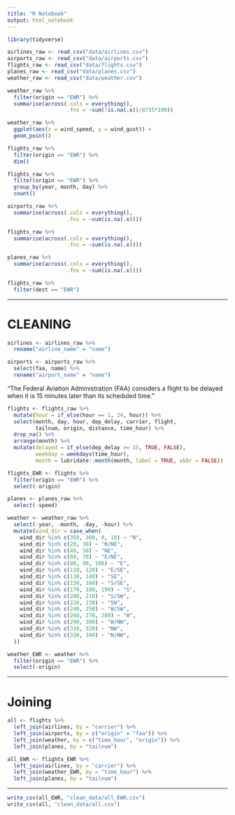 ```yaml
---
title: "R Notebook"
output: html_notebook
---
```


```r
library(tidyverse)
```

```r
airlines_raw <- read_csv("data/airlines.csv")
airports_raw <- read_csv("data/airports.csv")
flights_raw <- read_csv("data/flights.csv")
planes_raw <- read_csv("data/planes.csv")
weather_raw <- read_csv("data/weather.csv")
```

```r
weather_raw %>%
  filter(origin == "EWR") %>% 
  summarise(across(.cols = everything(),
                   .fns = ~sum(!is.na(.x))/8735*100))
```

```r
weather_raw %>% 
  ggplot(aes(x = wind_speed, y = wind_gust)) +
  geom_point()
```

```r
flights_raw %>% 
  filter(origin == "EWR") %>% 
  dim()
```

```r
flights_raw %>% 
  filter(origin == "EWR") %>%
  group_by(year, month, day) %>% 
  count()
```

```r
airports_raw %>% 
  summarise(across(.cols = everything(),
                   .fns = ~sum(is.na(.x))))
```

```r
flights_raw %>% 
  summarise(across(.cols = everything(),
                   .fns = ~sum(is.na(.x))))
```

```r
planes_raw %>% 
  summarise(across(.cols = everything(),
                   .fns = ~sum(is.na(.x))))
```

```r
flights_raw %>% 
  filter(dest == "EWR")
```

--------------------------------------------------------------------------------

# CLEANING

```r
airlines <- airlines_raw %>% 
  rename("airline_name" = "name")
```

```r
airports <- airports_raw %>% 
  select(faa, name) %>% 
  rename("airport_name" = "name")
```

"The Federal Aviation Administration (FAA) considers a flight to be delayed when 
it is 15 minutes later than its scheduled time."

```r
flights <- flights_raw %>%
  mutate(hour = if_else(hour == 1, 24, hour)) %>%
  select(month, day, hour, dep_delay, carrier, flight, 
         tailnum, origin, distance, time_hour) %>% 
  drop_na() %>% 
  arrange(month) %>% 
  mutate(delayed = if_else(dep_delay >= 15, TRUE, FALSE),
         weekday = weekdays(time_hour),
         month = lubridate::month(month, label = TRUE, abbr = FALSE))
```

```r
flights_EWR <- flights %>% 
  filter(origin == "EWR") %>% 
  select(-origin)
```

```r
planes <- planes_raw %>% 
  select(-speed)
```

```r
weather <- weather_raw %>% 
  select(-year, -month, -day, -hour) %>% 
  mutate(wind_dir = case_when(
    wind_dir %in% c(350, 360, 0, 10) ~ "N",
    wind_dir %in% c(20, 30) ~ "N/NE",
    wind_dir %in% c(40, 50) ~ "NE",
    wind_dir %in% c(60, 70) ~ "E/NE",
    wind_dir %in% c(80, 90, 100) ~ "E",
    wind_dir %in% c(110, 120) ~ "E/SE",
    wind_dir %in% c(130, 140) ~ "SE",
    wind_dir %in% c(150, 160) ~ "S/SE",
    wind_dir %in% c(170, 180, 190) ~ "S",
    wind_dir %in% c(200, 210) ~ "S/SW",
    wind_dir %in% c(220, 230) ~ "SW",
    wind_dir %in% c(240, 250) ~ "W/SW",
    wind_dir %in% c(260, 270, 280) ~ "W",
    wind_dir %in% c(290, 300) ~ "W/NW",
    wind_dir %in% c(310, 320) ~ "NW",
    wind_dir %in% c(330, 340) ~ "N/NW",
  ))
```

```r
weather_EWR <- weather %>% 
  filter(origin == "EWR") %>% 
  select(-origin)
```

--------------------------------------------------------------------------------

# Joining 

```r
all <- flights %>% 
  left_join(airlines, by = "carrier") %>% 
  left_join(airports, by = c("origin" = "faa")) %>% 
  left_join(weather, by = c("time_hour", "origin")) %>% 
  left_join(planes, by = "tailnum")
```

```r
all_EWR <- flights_EWR %>% 
  left_join(airlines, by = "carrier") %>% 
  left_join(weather_EWR, by = "time_hour") %>% 
  left_join(planes, by = "tailnum")
```

--------------------------------------------------------------------------------

```r
write_csv(all_EWR, "clean_data/all_EWR.csv")
write_csv(all, "clean_data/all.csv")
```

